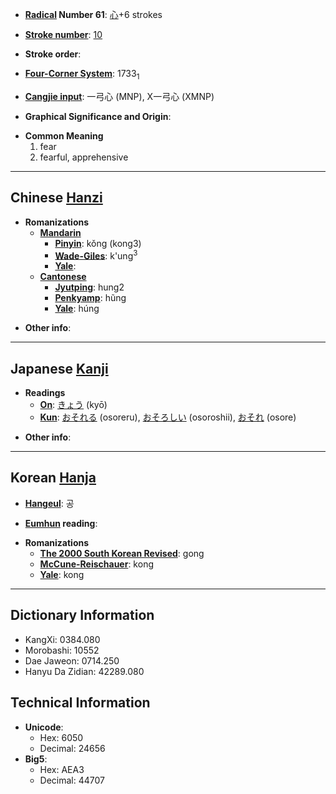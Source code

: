 * '''[[Wiktionary:Chinese radical index|Radical]] Number 61''': [[Wiktionary:Chinese radical index 心|心]]+6 strokes

* '''[[Wiktionary:Chinese total strokes index|Stroke number]]''': [[Wiktionary:Chinese total strokes index 10|10]]

* '''Stroke order''': 

* '''[[Wiktionary:Chinese four corner index|Four-Corner System]]''': 1733<sub>1</sub>

* '''[[Wiktionary:Chinese Cangjie index|Cangjie input]]''': 一弓心 (MNP), X一弓心 (XMNP)

* '''Graphical Significance and Origin''': 

* '''Common Meaning'''
*#fear
*# fearful, apprehensive


----

== Chinese [[Hanzi]] ==

* '''Romanizations'''
** '''[[Mandarin]]'''
*** '''[[Pinyin]]''': kǒng (kong3)
*** '''[[Wade-Giles]]''': k'ung<sup>3</sup>
*** '''[[Yale]]''': 
** '''[[Cantonese]]'''
*** '''[[Jyutping]]''': hung2
*** '''[[Penkyamp]]''': hũng
*** '''[[Yale]]''': húng

* '''Other info''': 

----

== Japanese [[Kanji]] ==

* '''Readings'''
** '''[[On]]''': [[きょう]] (kyō)
** '''[[Kun]]''': [[おそれる]] (osoreru), [[おそろしい]] (osoroshii), [[おそれ]] (osore)

* '''Other info''':  

----

== Korean [[Hanja]] ==

* '''[[Hangeul]]''': 공

* '''[[Eumhun]] reading''': 

* '''Romanizations'''
** '''[[The 2000 South Korean Revised Romanization|The 2000 South Korean Revised]]''': gong
** '''[[McCune-Reischauer]]''': kong
** '''[[Yale]]''': kong

----

== Dictionary Information ==

* KangXi: 0384.080
* Morobashi: 10552
* Dae Jaweon: 0714.250
* Hanyu Da Zidian: 42289.080

== Technical Information ==

* '''Unicode''':
** Hex: 6050
** Decimal: 24656
* '''Big5''':
** Hex: AEA3
** Decimal: 44707